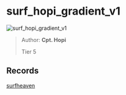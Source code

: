 
# surf_hopi_gradient_v1

![surf_hopi_gradient_v1](https://raw.githubusercontent.com/Sayt123/SurfMapPics/Maps-and-bonuses/csgo/surf_hopi_gradient_v1.jpg)

> Author: **Cpt. Hopi**
>
> Tier 5

## Records

[surfheaven](https://surfheaven.eu/map/surf_hopi_gradient_v1)
